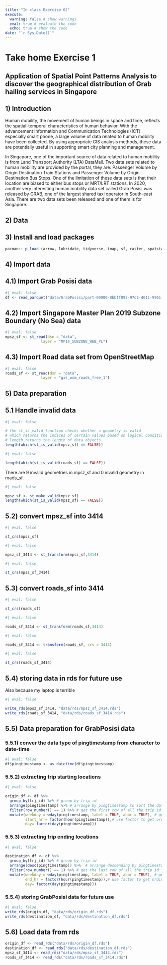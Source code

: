 ```yaml
---
title: "In class Exercise 02"
execute: 
  warning: false # show warnings
  eval: true # evaluate the code
  echo: true # show the code
date: "`r Sys.Date()`"
---
```


# Take home Exercise 1 

## Application of Spatial Point Patterns Analysis to discover the geographical distribution of Grab hailing services in Singapore

## 1) Introduction

Human mobility, the movement of human beings in space and time, reflects the spatial-temporal characteristics of human behavior. With the advancement Information and Communication Technologies (ICT) especially smart phone, a large volume of data related to human mobility have been collected. By using appropriate GIS analysis methods, these data are potentially useful in supporting smart city planning and management.

In Singapore, one of the important source of data related to human mobility is from Land Transport Authority (LTA) DataMall. Two data sets related to human mobility are provided by the portal, they are: Passenger Volume by Origin Destination Train Stations and Passenger Volume by Origin Destination Bus Stops. One of the limitation of these data sets is that their location are biased to either bus stops or MRT/LRT stations. In 2020, another very interesting human mobility data set called Grab Posisi was released by GRAB, one of the largest shared taxi operator in South-east Asia. There are two data sets been released and one of them is for Singapore.

## 2) Data 

## 3) Install and load packages 

```r
pacman:: p_load (arrow, lubridate, tidyverse, tmap, sf, raster, spatstat, tmap,maptools)
```

## 4) Import data 

## 4.1) Import Grab Posisi data

```r
#| eval: false
df <- read_parquet("data/GrabPosisi/part-00000-8bbff892-97d2-4011-9961-703e38972569.c000.snappy.parquet")
```

## 4.2) Import Singapore Master Plan 2019 Subzone Boundary (No Sea) data

```r
#| eval: false
mpsz_sf <- st_read(dsn = "data", 
                layer = "MP14_SUBZONE_WEB_PL")
```

## 4.3) Import Road data set from OpenStreetMap

```r
#| eval: false
roads_sf <- st_read(dsn = "data", 
                layer = "gis_osm_roads_free_1")
```

## 5) Data preparation

## 5.1 Handle invalid data 

```r
#| eval: false

# the st_is_valid function checks whether a geometry is valid
# which returns the indices of certain values based on logical conditions
# length returns the length of data objects
length(which(st_is_valid(mpsz_sf) == FALSE))
```

```r
#| eval: false

length(which(st_is_valid(roads_sf) == FALSE))
```
There are 9 invalid geometries in mpsz_sf and 0 invalid geometry in roads_sf. 

```r
#| eval: false

mpsz_sf <- st_make_valid(mpsz_sf)
length(which(st_is_valid(mpsz_sf) == FALSE))
```

## 5.2) convert mpsz_sf into 3414 

```r
#| eval: false

st_crs(mpsz_sf)
```

```r
#| eval: false

mpsz_sf_3414 <- st_transform(mpsz_sf,3414)
```

```r
#| eval: false

st_crs(mpsz_sf_3414)
```

## 5.3) convert roads_sf into 3414 

```r
#| eval: false

st_crs(roads_sf)
```

```r
#| eval: false

roads_sf_3414 <- st_transform(roads_sf,3414)
```


```r
#| eval: false

roads_sf_3414 <- transform(roads_sf, crs = 3414)

```

```r
#| eval: false

st_crs(roads_sf_3414)
```

## 5.4) storing data in rds for future use 
Also because my laptop is terrible

```r
#| eval: false

write_rds(mpsz_sf_3414, "data/rds/mpsz_sf_3414.rds")
write_rds(roads_sf_3414, "data/rds/roads_sf_3414.rds")
```

## 5.5) Data preparation for GrabPosisi data

### 5.5.1) conver the data type of pingtimestamp from character to date-time

```r
#| eval: false
df$pingtimestamp <- as_datetime(df$pingtimestamp)
```

### 5.5.2) extracting trip starting locations


```r
#| eval: false

origin_df <- df %>%  
  group_by(trj_id) %>% # group by trip id
  arrange(pingtimestamp) %>% # arrange by pingtimestamp to sort the data
  filter(row_number() == 1) %>% # get the first row of all the trip id
  mutate(weekday = wday(pingtimestamp, label = TRUE, abbr = TRUE), # get the day of the week
         start_hr = factor(hour(pingtimestamp)),# use factor to get ordinal data
         day= factor(day(pingtimestamp)))
```

### 5.5.3) extracting trip ending locations

```r
#| eval: false

destination_df <- df %>%  
  group_by(trj_id) %>% # group by trip id
  arrange(desc(pingtimestamp)) %>%  # arrange descending by pingtimestamp to sort the data
  filter(row_number() == 1) %>% # get the last row of all the trip id
  mutate(weekday = wday(pingtimestamp, label = TRUE, abbr = TRUE), # get the day of the week
         end_hr = factor(hour(pingtimestamp)),# use factor to get ordinal data
         day= factor(day(pingtimestamp)))
```

### 5.5.4) storing GrabPosisi data for future use 

```r
#| eval: false
write_rds(origin_df, "data/rds/origin_df.rds")
write_rds(destination_df, "data/rds/destination_df.rds")

```

## 5.6) Load data from rds

```r
origin_df <- read_rds("data/rds/origin_df.rds")
destination_df <- read_rds("data/rds/destination_df.rds")
mpsz_sf_3414 <- read_rds("data/rds/mpsz_sf_3414.rds")
roads_sf_3414 <- read_rds("data/rds/roads_sf_3414.rds")
```



